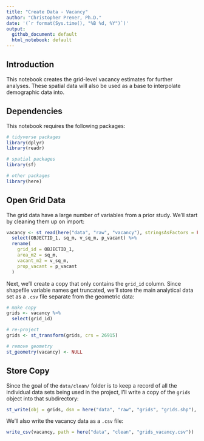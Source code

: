 ```yaml
---
title: "Create Data - Vacancy"
author: "Christopher Prener, Ph.D."
date: '(`r format(Sys.time(), "%B %d, %Y")`)'
output: 
  github_document: default
  html_notebook: default 
---
```


## Introduction
This notebook creates the grid-level vacancy estimates for further analyses. These spatial data will also be used as a base to interpolate demographic data into.

## Dependencies
This notebook requires the following packages:

```r
# tidyverse packages
library(dplyr)
library(readr)

# spatial packages
library(sf)

# other packages
library(here)
```

## Open Grid Data
The grid data have a large number of variables from a prior study. We'll start by cleaning them up on import:

```r
vacancy <- st_read(here("data", "raw", "vacancy"), stringsAsFactors = FALSE) %>%
  select(OBJECTID_1, sq_m, v_sq_m, p_vacant) %>%
  rename(
    grid_id = OBJECTID_1,
    area_m2 = sq_m,
    vacant_m2 = v_sq_m,
    prop_vacant = p_vacant
  )
```

Next, we'll create a copy that only contains the `grid_id` column. Since shapefile variable names get truncated, we'll store the main analytical data set as a `.csv` file separate from the geometric data:

```r
# make copy
grids <- vacancy %>%
  select(grid_id)

# re-project
grids <- st_transform(grids, crs = 26915)

# remove geometry
st_geometry(vacancy) <- NULL
```


## Store Copy
Since the goal of the `data/clean/` folder is to keep a record of all the individual data sets being used in the project, I'll write a copy of the `grids` object into that subdirectory:

```r
st_write(obj = grids, dsn = here("data", "raw", "grids", "grids.shp"), delete_dsn = TRUE)
```

We'll also write the vacancy data as a `.csv` file:

```r
write_csv(vacancy, path = here("data", "clean", "grids_vacancy.csv"))
```

